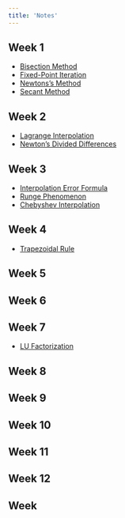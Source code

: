 ```yaml
---
title: 'Notes'
---
```


## Week 1

- [Bisection Method](./w01/bisection-method.html)
- [Fixed-Point Iteration](./w01/fixed-point-iteration.html)
- [Newtons's Method](./w01/newtons-method.html)
- [Secant Method](./w01/secant-method.html)

## Week 2

- [Lagrange Interpolation](./w02/lagrange-interpolation.html)
- [Newton’s Divided Differences](./w02/newtons-divided-differences.html)

## Week 3

- [Interpolation Error Formula](./w03/interpolation-error-formula.html)
- [Runge Phenomenon](./w03/runge-phenomenon.html)
- [Chebyshev Interpolation](./w03/chebyshev-interpolation.html)

## Week 4

- [Trapezoidal Rule](./w04/trapezoidal-rule.html)

## Week 5

## Week 6

## Week 7

- [LU Factorization](./w07/lu-factorization.html)

::: {.callout-note icon=false collapse="true"}

## Week 8

:::

::: {.callout-note icon=false collapse="true"}

## Week 9

:::

::: {.callout-note icon=false collapse="true"}

## Week 10

:::

::: {.callout-note icon=false collapse="true"}

## Week 11

:::

::: {.callout-note icon=false collapse="true"}

## Week 12

:::

::: {.callout-note icon=false collapse="true"}

## Week

:::
